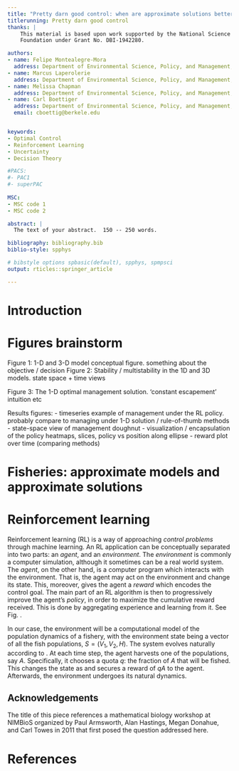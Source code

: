 ```yaml
---
title: "Pretty darn good control: when are approximate solutions better than approximate models"
titlerunning: Pretty darn good control
thanks: | 
    This material is based upon work supported by the National Science
    Foundation under Grant No. DBI-1942280. 

authors: 
- name: Felipe Montealegre-Mora
  address: Department of Environmental Science, Policy, and Management, University of California, Berkeley
- name: Marcus Laperolerie
  address: Department of Environmental Science, Policy, and Management, University of California, Berkeley
- name: Melissa Chapman
  address: Department of Environmental Science, Policy, and Management, University of California, Berkeley
- name: Carl Boettiger
  address: Department of Environmental Science, Policy, and Management, University of California, Berkeley
  email: cboettig@berkele.edu 


keywords:
- Optimal Control
- Reinforcement Learning
- Uncertainty
- Decision Theory

#PACS: 
#- PAC1
#- superPAC
    
MSC:
- MSC code 1
- MSC code 2

abstract: |
  The text of your abstract.  150 -- 250 words.

bibliography: bibliography.bib
biblio-style: spphys

# bibstyle options spbasic(default), spphys, spmpsci
output: rticles::springer_article

---
```


# Introduction {#intro}

<!-- Your text comes here. Separate text sections with \cite{Mislevy06Cog}. -->


# Figures brainstorm

Figure 1: 1-D and 3-D model conceptual figure. something about the objective / decision
Figure 2: Stability / multistability in the 1D and 3D models.  state space + time views

Figure 3: The 1-D optimal management solution.  'constant escapement' intuition etc

Results figures:
- timeseries example of management under the RL policy.  probably compare to managing under 1-D solution / rule-of-thumb methods
- state-space view of management doughnut 
- visualization / encapsulation of the policy heatmaps, slices, policy vs position along ellipse 
- reward plot over time (comparing methods)

# Fisheries: approximate models and approximate solutions

<!-- Introduce the 1D and 3D models, and have Figure 1 already here. -->


# Reinforcement learning {#sec:DRL}

Reinforcement learning (RL) is a way of approaching *control problems* through machine learning.
An RL application can be conceptually separated into two parts: an *agent*, and an *environment*.
The *environment* is commonly a computer simulation, although it sometimes can be a real world system.
The *agent*, on the other hand, is a computer program which interacts with the environment.
That is, the agent may act on the environment and change its state.
This, moreover, gives the agent a *reward* which encodes the control goal.
The main part of an RL algorithm is then to progressively improve the agent's *policy*, in order to maximize the cumulative reward received. 
This is done by aggregating experience and learning from it.
See Fig. \ref{tbd}.

In our case, the environment will be a computational model of the population dynamics of a fishery, with the environment state being a vector of all the fish populations, $S=(V_1, V_2, H)$.
The system evolves naturally according to \eqref{eq:3d model}.
At each time step, the agent harvests one of the populations, say $A$. 
Specifically, it chooses a quota $q$: the fraction of $A$ that will be fished.
This changes the state as
\begin{align*}
  (V_1,\ V_2,\ H) \mapsto ((1-q)V_1,\ V_2,\ H)
\end{align*}
and secures a reward of $qA$ to the agent.
Afterwards, the environment undergoes its natural dynamics.


## Acknowledgements

The title of this piece references a mathematical biology workshop at NIMBioS
organized by Paul Armsworth, Alan Hastings, Megan Donahue, and Carl Towes in
2011 that first posed the question addressed here.

# References

